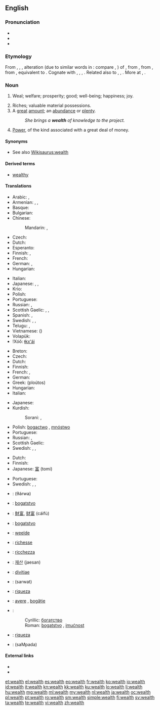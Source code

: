 ==English==
{{wikipedia}}

===Pronunciation===
* {{IPA|/wɛlθ/|lang=en}}
* {{audio|en-us-wealth.ogg|Audio (US)}}
* {{rhymes|ɛlθ}}

===Etymology===
From {{etyl|enm}} {{term|welth|lang=enm}}, {{term|welthe|lang=enm}}, {{term|weolthe||happiness, prosperity|lang=enm}}, alteration (due to similar words in {{term|-th|lang=enm}}: compare {{term|helth||health|lang=enm}}, {{term|derth||dearth|lang=enm}}) of {{term|wele||wealth, well-being, weal|lang=enm}}, from {{etyl|ang}} {{term|wela||wealth, prosperity|lang=ang}}, from {{etyl|gem-pro|en}} {{recons|welô||well-being, prosperity|lang=gem-pro}}, from {{etyl|ine-pro|en}} {{recons|wel-||good, best|lang=ine-pro}}, equivalent to {{suffix|weal|th}}. Cognate with {{etyl|nl|-}} {{term|weelde||wealth|lang=nl}}, {{etyl|nds|-}} {{term|weelde||wealth|lang=nds}}, {{etyl|goh|-}} {{term|welida|lang=goh}}, {{term|welitha||wealth|lang=goh}}. Related also to {{etyl|de|-}} {{term|Wohl||welfare, well-being, weal|lang=de}}, {{etyl|da|-}} {{term|vel||weal, welfare|lang=da}}, {{etyl|sv|-}} {{term|väl||well-being, weal|lang=sv}}. More at {{l|en|weal}}, {{l|en|well}}.

===Noun===
{{en-noun|-}}

# {{obsolete}} Weal; welfare; prosperity; good; well-being; happiness; joy.
# Riches; valuable material possessions.
# A [[great]] [[amount]]; an [[abundance]] or [[plenty]].
#: ''She brings a '''wealth''' of knowledge to the project.''
# [[power|Power]], of the kind associated with a great deal of money.

====Synonyms====
* See also [[Wikisaurus:wealth]]

====Derived terms====
* [[wealthy]]

====Translations====
{{trans-top|riches; valuable material possessions}}
* Arabic: {{t-|ar|أموال|m|tr='amwaal}},  {{t-|ar|ثروة|f|tr=thárwa}}
* Armenian: {{t-|hy|հարստություն|tr=harstut’yun}},  {{t-|hy|ինչք|tr=inčk’}},  {{t-|hy|բարիք|tr=barik’}}
* Basque: {{t-|eu|aberastasun}}
* Bulgarian: {{t+|bg|богатство|n|tr=bogátstvo}}
* Chinese:
*: Mandarin: {{t|cmn|財富|sc=Hani}},  {{t|cmn|财富|tr=cáifù|sc=Hani}}
* Czech: {{t-|cs|bohatství|n}}
* Dutch: {{t+|nl|rijkdom}}
* Esperanto: {{t-|eo|riĉeco|xs=Esperanto}}
* Finnish: {{t-|fi|rikkaus}}, {{t-|fi|varallisuus}}
* French: {{t+|fr|richesse|f}}
* German: {{t+|de|Reichtum|m}}, {{t+|de|Vermögen|n}}
* Hungarian: {{t+|hu|gazdagság}}
{{trans-mid}}
* Italian: {{t+|it|ricchezza|f}}
* Japanese: {{t+|ja|財産|tr=ざいさん, zaisan}}, {{t+|ja|富|tr=とみ, tomi|sc=Jpan}}, {{t+|ja|財|tr=たから, takara|sc=Jpan}}
* Krio: {{tø|kri|gentri}}
* Polish: {{t+|pl|zamożność|f}}
* Portuguese: {{t+|pt|riqueza|f}}
* Russian: {{t+|ru|богатство|n|tr=bogátstvo}},  {{t+|ru|благосостояние|n|tr=blagosostojánije}}
* Scottish Gaelic: {{t-|gd|ionmhas|m|xs=Scottish Gaelic}}, {{t-|gd|beartas|m}}, {{t-|gd|maoin|f}}
* Spanish: {{t+|es|prosperidad|f}},  {{t+|es|riqueza|f}}
* Swedish: {{t+|sv|rikedom|c}}, {{t+|sv|förmögenhet|c}}, {{t-|sv|välstånd|c}}
* Telugu: {{t+|te|ఐశ్వర్యము|tr=aiSvaryamu}},  {{t+|te|ధనము|tr=dhanamu}}
* Vietnamese: {{t-|vi|tài phúc}} ({{t-|vi|財富}})
* Volapük: {{t+|vo|lieg}}
* !Xóõ: [[ǂkxʻái]]
{{trans-bottom}}

{{trans-top|a great amount; an abundance or plenty, usually of money}}
* Breton: {{t+|br|pinvidigezh|f|xs=Breton}}
* Czech: {{t-|cs|bohatství|n}}
* Dutch: {{t+|nl|rijkdom|m}}
* Finnish: {{t-|fi|rikkaus}}
* French: {{t+|fr|profusion|f}}, {{t+|fr|abondance|f}}
* German: {{t+|de|Fülle|f}}
* Greek: {{t+|el|πλούτος|m}} (ploútos)
* Hungarian: {{t+|hu|vagyon}}
* Italian: {{t+|it|abbondanza|f}}
{{trans-mid}}
* Japanese: {{t+|ja|豊富|tr=hōfu}}
* Kurdish:
*: Sorani: {{t|ku|دۆڵه‌مه‌ندی|tr=doLamandee|sc=ku-Arab}}, {{t-|ku|سامان|tr=sAmAn|sc=ku-Arab}}
* Polish: [[bogactwo]] {{n}}, [[mnóstwo]]
* Portuguese: {{t+|pt|abundância|f}}
* Russian: {{t+|ru|богатство|n|tr=bogátstvo}}, {{t+|ru|изобилие|n|tr=izobílije}}
* Scottish Gaelic: {{t-|gd|beartas|m}}
* Swedish: {{t+|sv|rikedom|c}}, {{t+|sv|förmögenhet|c}}, {{t-|sv|välstånd|c}}
{{trans-bottom}}

{{trans-top|power, of the kind associated with a great deal of money}}
* Dutch: {{t+|nl|vermogen|n}}
* Finnish: {{t-|fi|rikkaus}}
* Japanese: [[富]] (tomi)
{{trans-mid}}
* Portuguese: {{t+|pt|poder|m}}
* Swedish: {{t+|sv|makt|c}}, {{t-|sv|mäktighet|c}}, {{t-|sv|välgång|c}}
{{trans-bottom}}

{{checktrans-top}}
* {{ttbc|ar}}: {{Arab|[[ثروة]]}} (θárwa) {{f}}
* {{ttbc|sh}}: [[bogatstvo]] {{n}}
* {{ttbc|zh}}: [[財富]], [[财富]] (cáifù)
* {{ttbc|sh}}: [[bogatstvo]] {{n}}
* {{ttbc|nl}}: [[weelde]] {{f}}
* {{ttbc|fr}}: [[richesse]] {{f}}
* {{ttbc|it}}: [[ricchezza]] {{f}}
* {{ttbc|ko}}: [[재산]] (jaesan)
* {{ttbc|la}}: [[divitiae]] {{f}} {{p}}
{{trans-mid}}
* {{ttbc|fa}}: {{fa-Arab|[[ثروت]]}} (sarwat)
* {{ttbc|pt}}: [[riqueza]] {{f}}
* {{ttbc|ro}}: [[avere]] {{f}}, [[bogăție]] {{f}}
* {{ttbc|sh}}:
*: Cyrillic: [[богатство]] {{n}}
*: Roman: [[bogatstvo]] {{n}}, [[imućnost]] {{f}}
* {{ttbc|es}}: [[riqueza]] {{f}}
* {{ttbc|te}}: {{t+|te|సంపద}} (saMpada)
{{trans-bottom}}

====External links====
* {{R:Webster 1913}}
* {{R:Century 1911}}

[[et:wealth]]
[[el:wealth]]
[[es:wealth]]
[[eo:wealth]]
[[fr:wealth]]
[[ko:wealth]]
[[io:wealth]]
[[id:wealth]]
[[it:wealth]]
[[kn:wealth]]
[[kk:wealth]]
[[ku:wealth]]
[[lo:wealth]]
[[li:wealth]]
[[hu:wealth]]
[[mg:wealth]]
[[ml:wealth]]
[[my:wealth]]
[[nl:wealth]]
[[ja:wealth]]
[[oc:wealth]]
[[pl:wealth]]
[[pt:wealth]]
[[ro:wealth]]
[[sm:wealth]]
[[simple:wealth]]
[[fi:wealth]]
[[sv:wealth]]
[[ta:wealth]]
[[te:wealth]]
[[vi:wealth]]
[[zh:wealth]]